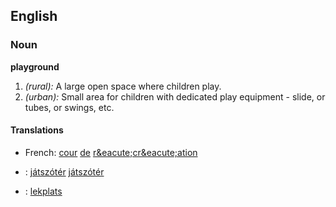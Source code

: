 ==English==

===Noun===
'''playground'''
#''(rural):'' A large open space where children play.
#''(urban):'' Small area for children with dedicated play equipment - slide, or tubes, or swings, etc.

====Translations====
*French: [[cour]] [[de]] [[r&eacute;cr&eacute;ation]]
*{{hu}}: [[játszótér]] [[:hu:játszótér|játszótér]]
*{{sv}}: [[lekplats]]